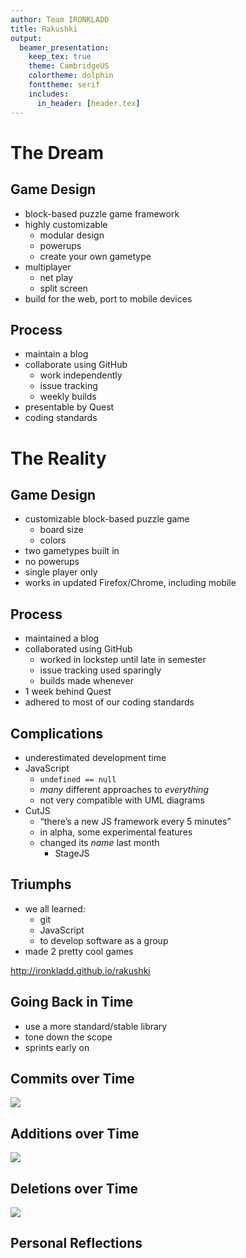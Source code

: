 ```yaml
---
author: Team IRONKLADD
title: Rakushki
output:
  beamer_presentation:
    keep_tex: true
    theme: CambridgeUS
    colortheme: dolphin
    fonttheme: serif
    includes:
      in_header: [header.tex]
---
```


# The Dream

## Game Design

- block-based puzzle game framework
- highly customizable
    - modular design
    - powerups
    - create your own gametype
- multiplayer
    - net play
    - split screen
- build for the web, port to mobile devices


## Process

- maintain a blog
- collaborate using GitHub
    - work independently
    - issue tracking
    - weekly builds
- presentable by Quest
- coding standards



# The Reality

## Game Design

- customizable block-based puzzle game
    - board size
    - colors
- two gametypes built in
- no powerups
- single player only
- works in updated Firefox/Chrome, including mobile


## Process

- maintained a blog
- collaborated using GitHub
    - worked in lockstep until late in semester
    - issue tracking used sparingly
    - builds made whenever
- 1 week behind Quest
- adhered to most of our coding standards


## Complications

- underestimated development time
- JavaScript
    - `undefined == null`
    - *many* different approaches to *everything*
    - not very compatible with UML diagrams
- CutJS
    - "there's a new JS framework every 5 minutes"
    - in alpha, some experimental features
    - changed its *name* last month
        - StageJS


## Triumphs

- we all learned:
    - git
    - JavaScript
    - to develop software as a group
- made 2 pretty cool games

<http://ironkladd.github.io/rakushki>


## Going Back in Time

- use a more standard/stable library
- tone down the scope
- sprints early on


## Commits over Time

![](img/commits.png)


## Additions over Time

![](img/additions.png)


## Deletions over Time

![](img/deletions.png)


## Personal Reflections

\begin{figure}
  \centering
  \includegraphics[height=0.9\textheight]{img/logo.png}
\end{figure}
